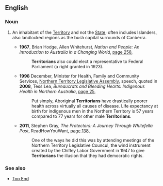 ==English==

===Noun===
{{en-noun}}

# {{context|Australia|lang=en}} An inhabitant of the [[Territory]] and not the [[State]]; often includes Islanders, also landlocked regions as the bush capital surrounds of Canberra.
#* '''1967''', Brian Hodge, Allen Whitehurst, ''Nation and People: An Introduction to Australia in a Changing World'', [http://books.google.com.au/books?id=qE0OAAAAQAAJ&pg=PA258&lpg=PA258&dq=%22Territorian%22|%22Territorians%22+-intitle:%22%22+-inauthor:%22%22&source=bl&ots=7Jjx4v1URR&sig=gKLiavbiLi1_tF2lcb6it6LMlCs&hl=en&sa=X&ei=rguBUInrKuWemQXDjIGIDA&redir_esc=y#v=onepage&q=%22Territorian%22|%22Territorians%22%20-intitle%3A%22%22%20-inauthor%3A%22%22&f=false page 258],
#*: '''Territorians''' also could elect a representative to Federal Parliament (a right granted in 1923).
#* '''1998''' December, Minister for Health, Family and Community Services, [[w:Northern Territory Legislative Assembly|Northern Territory Legislative Assembly]], speech, quoted in '''2008''', Tess Lea, ''Bureaucrats and Bleeding Hearts: Indigenous Health in Northern Australia'', [http://books.google.com.au/books?id=x4WfDgkVLSYC&pg=PA25&lpg=PA25&dq=%22Territorian%22|%22Territorians%22+-intitle:%22%22+-inauthor:%22%22&source=bl&ots=jcNAbOewam&sig=OIsCxZE52KwJlUfjfoGePldbx8o&hl=en&sa=X&ei=rguBUInrKuWemQXDjIGIDA&redir_esc=y#v=onepage&q=%22Territorian%22|%22Territorians%22%20-intitle%3A%22%22%20-inauthor%3A%22%22&f=false page 25],
#*: Put simply, Aboriginal '''Territorians''' have drastically poorer health across virtually all causes of disease. Life expectancy at birth for indigenous men in the Northern Territory is 57 years compared to 77 years for other male '''Territorians'''.
#* '''2011''', Stephen Gray, ''The Protectors: A Journey Through Whitefella Past'', ReadHowYouWant, [http://books.google.com.au/books?id=RGVgw-LhdIIC&pg=PA138&lpg=PA138&dq=%22Territorian%22|%22Territorians%22+-intitle:%22%22+-inauthor:%22%22&source=bl&ots=7G9AMYm1w6&sig=i6IA8aizgbkISF06gUIyHlFOTVY&hl=en&sa=X&ei=rguBUInrKuWemQXDjIGIDA&redir_esc=y#v=onepage&q=%22Territorian%22|%22Territorians%22%20-intitle%3A%22%22%20-inauthor%3A%22%22&f=false page 138],
#*: One of the ways he did this was by attending meetings of the Northern Territory Legislative Councul, the wind instrument created by the Chifley Labor Government in 1947 to give '''Territorians''' the illusion that they had democratic rights.

===See also===
* [[Top End]]